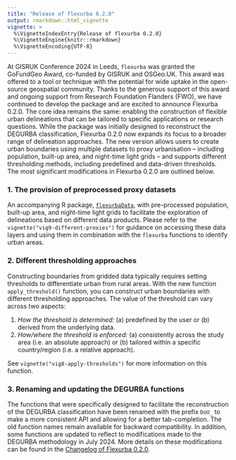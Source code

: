 ```yaml
---
title: "Release of flexurba 0.2.0"
output: rmarkdown::html_vignette
vignette: >
  %\VignetteIndexEntry{Release of flexurba 0.2.0}
  %\VignetteEngine{knitr::rmarkdown}
  %\VignetteEncoding{UTF-8}
---
```


At GISRUK Conference 2024 in Leeds, `flexurba` was granted the GoFundGeo Award, co-funded by GISRUK and OSGeo:UK. This award was offered to a tool or technique with the potential for wide uptake in the open-source geospatial community. Thanks to the generous support of this award and ongoing support from Research Foundation Flanders (FWO), we have continued to develop the package and are excited to announce Flexurba 0.2.0. The core idea remains the same: enabling the construction of flexible urban delineations that can be tailored to specific applications or research questions. While the package was initially designed to reconstruct the DEGURBA classification, Flexurba 0.2.0 now expands its focus to a broader range of delineation approaches. The new version allows users to create urban boundaries using multiple datasets to proxy urbanisation – including population, built-up area, and night-time light grids – and supports different thresholding methods, including predefined and data-driven thresholds. The most significant modifications in Flexurba 0.2.0 are outlined below.

### 1. The provision of preprocessed proxy datasets

An accompanying R package, [`flexurbaData`](https://flexurbadata-ac82f4.pages.gitlab.kuleuven.be/index.html), with pre-processed population, built-up area, and night-time light grids to facilitate the exploration of delineations based on different data products. Please refer to the `vignette("vig9-different-proxies")` for guidance on accessing these data layers and using them in combination with the `flexurba` functions to identify urban areas.

### 2. Different thresholding approaches

Constructing boundaries from gridded data typically requires setting thresholds to differentiate urban from rural areas. With the new function `apply_threshold()` function, you can construct urban boundaries with different thresholding approaches. The value of the threshold can vary across two aspects:

1. *How the threshold is determined:* (a) predefined by the user or (b) derived from the underlying data. 
2. *How/where the threshold is enforced:* (a) consistently across the study area (i.e. an absolute approach) or (b) tailored within a specific country/region (i.e. a relative approach).

See `vignette("vig8-apply-thresholds")` for more information on this function. 

### 3. Renaming and updating the DEGURBA functions

The functions that were specifically designed to facilitate the reconstruction of the DEGURBA classification have been renamed with the prefix `DoU_` to make a more consistent API and allowing for a better tab-completion. The old function names remain available for backward compatibility. In addition, some functions are updated to reflect to modifications made to the DEGURBA methodology in July 2024. More details on these modifications can be found in the [Changelog of Flexurba 0.2.0](../news/index.html).